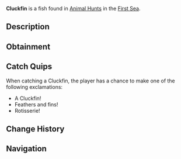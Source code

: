 {{FishInfobox
|image          = Cluckfin.png
|rarity         = Limited
|event          = Animal Hunt
|sea            = First Sea
|location       = [[Animals]]
|sublocation    = 
|sources        = Fishing Rod
|radar_location = 
|prog_speed     = +5
|xp             = 425
|weather        = Clear
|time           = 
|season         = Summer
|bait           = Flakes
|base_weight    = 39
|base_value     = 250
|weight_range   = 29.5
|base_chance    = 100
|base_resil     = 90
}}
'''Cluckfin''' is a {{Rarity|Limited}} fish found in [[Animal Hunt]]s in the [[First Sea]].

== Description ==
{{Description|A feathered fish, crowing beneath the waves.|Bestiary Entry}}

== Obtainment ==
{{Description|It clucks where the summer sun dances on the waves.|Bestiary Hint}}
{{Fish Availability|
Animal Hunt/First Sea
|top_rods      = 
Flimsy Rod\307310.83\533163.27;
Leviathan's Fang Rod\249841.75\152669.46;
Trident Rod\234233.12\276299.95;
Free Spirit Rod\231693.87\273304.66;
Great Rod of Oscar\225484.51\170414.1;
Lucky Rod\169779.59\141738.41;
No-Life Rod\224668.73\324863.7;
Tempest Rod\216878.43\296395.37;
Challenger's Rod\210140.38\291710.19;
Firefly Rod\198449.69\281913.72;
Frog Rod\176239.43\221297.75;
Plastic Rod\182147.58\202555.3;
Astralhook Rod\222478.69\19636.35;
Ethereal Prism Rod\222162.16\47330.24;
Seraphic Rod\220775.12\242548.16;
Rod Of The Forgotten Fang\212029.15\247588.79;
Rod Of The Exalted One\203453.51\170737.02;
Rod Of The Depths\201018.49\263809.6;
Zeus Rod\195685.53\238681.45;
Verdant Shear Rod\194704.47\245917.26;
Blazebringer Rod\189242.79\228603.86;
Depthseeker Rod\184239.83\212293.54;
Avalanche Rod\182956.92\190763.94;
Volcanic Rod\181406.36\192638.01;
Steady Rod\96854.48\94922.98
|recommended   = Trident Rod
}}

== Catch Quips ==
When catching a Cluckfin, the player has a chance to make one of the following exclamations:
* A Cluckfin!
* Feathers and fins!
* Rotisserie!

== Change History ==
{{Change History|{{subst:Current Version}}}}

== Navigation ==
{{Fish Navbox|Animals}}